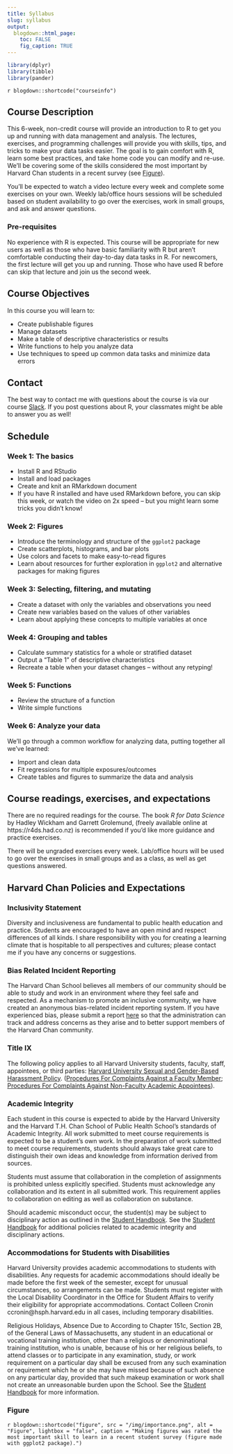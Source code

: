 ```yaml
---
title: Syllabus
slug: syllabus
output:
  blogdown::html_page:
    toc: FALSE
    fig_caption: TRUE
---
```


```r
library(dplyr)
library(tibble)
library(pander)
```

`r blogdown::shortcode("courseinfo")`

## Course Description

This 6-week, non-credit course will provide an introduction to R to get you up and running with data management and analysis. The lectures, exercises, and programming challenges will provide you with skills, tips, and tricks to make your data tasks easier. The goal is to gain comfort with R, learn some best practices, and take home code you can modify and re-use. We'll be covering some of the skills considered the most important by Harvard Chan students in a recent survey (see [Figure](#fig1)).

You'll be expected to watch a video lecture every week and complete some exercises on your own. Weekly lab/office hours sessions will be scheduled based on student availability to go over the exercises, work in small groups, and ask and answer questions.

### Pre-requisites

No experience with R is expected. This course will be appropriate for new users as well as those who have basic familiarity with R but aren't comfortable conducting their day-to-day data tasks in R. For newcomers, the first lecture will get you up and running. Those who have used R before can skip that lecture and join us the second week.

## Course Objectives

In this course you will learn to:

- Create publishable figures
- Manage datasets
- Make a table of descriptive characteristics or results
- Write functions to help you analyze data
- Use techniques to speed up common data tasks and minimize data errors

## Contact

The best way to contact me with questions about the course is via our course [Slack](https://intro-to-r-2020.slack.com). If you post questions about R, your classmates might be able to answer you as well!

\clearpage

## Schedule

### Week 1: The basics

- Install R and RStudio
- Install and load packages
- Create and knit an RMarkdown document
- If you have R installed and have used RMarkdown before, you can skip this week, or watch the video on 2x speed -- but you might learn some tricks you didn't know!

### Week 2: Figures

- Introduce the terminology and structure of the `ggplot2` package
- Create scatterplots, histograms, and bar plots
- Use colors and facets to make easy-to-read figures
- Learn about resources for further exploration in `ggplot2` and alternative packages for making figures

### Week 3: Selecting, filtering, and mutating

- Create a dataset with only the variables and observations you need
- Create new variables based on the values of other variables
- Learn about applying these concepts to multiple variables at once

### Week 4: Grouping and tables

- Calculate summary statistics for a whole or stratified dataset
- Output a "Table 1" of descriptive characteristics
- Recreate a table when your dataset changes -- without any retyping!

### Week 5: Functions

- Review the structure of a function
- Write simple functions

### Week 6: Analyze your data

We'll go through a common workflow for analyzing data, putting together all we've learned:

- Import and clean data
- Fit regressions for multiple exposures/outcomes
- Create tables and figures to summarize the data and analysis

## Course readings, exercises, and expectations

There are no required readings for the course. The book *R for Data Science* by Hadley Wickham and Garrett Grolemund, (freely available online at https://r4ds.had.co.nz) is recommended if you'd like more guidance and practice exercises.

There will be ungraded exercises every week. Lab/office hours will be used to go over the exercises in small groups and as a class, as well as get questions answered.

## Harvard Chan Policies and Expectations
### Inclusivity Statement

Diversity and inclusiveness are fundamental to public health education and practice. Students are encouraged to have an open mind and respect differences of all kinds. I share responsibility with you for creating a learning climate that is hospitable to all perspectives and cultures; please contact me if you have any concerns or suggestions. 

### Bias Related Incident Reporting

The Harvard Chan School believes all members of our community should be able to study and work in an environment where they feel safe and respected. As a mechanism to promote an inclusive community, we have created an anonymous bias-related incident reporting system. If you have experienced bias, please submit a report [here](https://reportinghotline.harvard.edu/) so that the administration can track and address concerns as they arise and to better support members of the Harvard Chan community. 

### Title IX

The following policy applies to all Harvard University students, faculty, staff, appointees, or third parties: [Harvard University Sexual and Gender-Based Harassment Policy](http://hwpi.harvard.edu/files/title-ix/files/harvard_sexual_harassment_policy.pdf). ([Procedures For Complaints Against a Faculty Member](http://hwpi.harvard.edu/title-ix/complaints-against-faculty-member-hsph); [Procedures For Complaints Against Non-Faculty Academic Appointees](http://hwpi.harvard.edu/title-ix/complaints-against-non-faculty-academic-appointees-hsph)).

### Academic Integrity

Each student in this course is expected to abide by the Harvard University and the Harvard T.H. Chan School of Public Health School’s standards of Academic Integrity.  All work submitted to meet course requirements is expected to be a student’s own work.  In the preparation of work submitted to meet course requirements, students should always take great care to distinguish their own ideas and knowledge from information derived from sources.  

Students must assume that collaboration in the completion of assignments is prohibited unless explicitly specified.  Students must acknowledge any collaboration and its extent in all submitted work. This requirement applies to collaboration on editing as well as collaboration on substance. 

Should academic misconduct occur, the student(s) may be subject to disciplinary action as outlined in the [Student Handbook](https://www.hsph.harvard.edu/student-handbook/academic-support/academic-integrity/).  See the [Student Handbook](https://www.hsph.harvard.edu/student-handbook/academic-support/academic-integrity/) for additional policies related to academic integrity and disciplinary actions.

### Accommodations for Students with Disabilities

Harvard University provides academic accommodations to students with disabilities. Any requests for academic accommodations should ideally be made before the first week of the semester, except for unusual circumstances, so arrangements can be made. Students must register with the Local Disability Coordinator in the Office for Student Affairs to verify their eligibility for appropriate accommodations. Contact Colleen Cronin ccronin@hsph.harvard.edu in all cases, including temporary disabilities. 

Religious Holidays, Absence Due to
According to Chapter 151c, Section 2B, of the General Laws of Massachusetts, any student in an educational or vocational training institution, other than a religious or denominational training institution, who is unable, because of his or her religious beliefs, to attend classes or to participate in any examination, study, or work requirement on a particular day shall be excused from any such examination or requirement which he or she may have missed because of such absence on any particular day, provided that such makeup examination or work shall not create an unreasonable burden upon the School. See the [Student Handbook](https://www.hsph.harvard.edu/student-handbook/academic-support/academic-integrity/) for more information. 

### Figure {#fig1}

`r blogdown::shortcode("figure", src = "/img/importance.png", alt = "Figure", lightbox = "false", caption = "Making figures was rated the most important skill to learn in a recent student survey (figure made with ggplot2 package).")`
